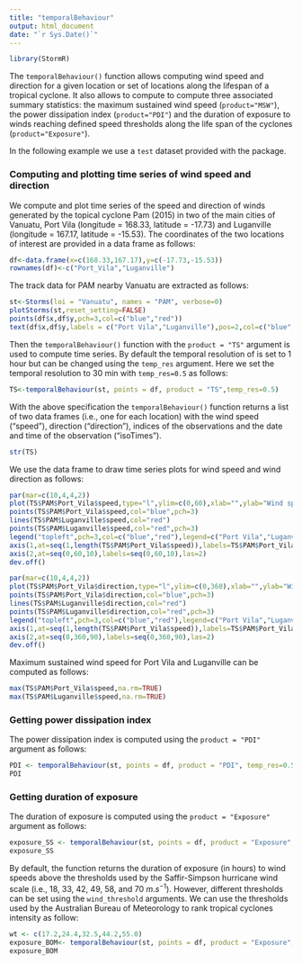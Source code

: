 ```yaml
---
title: "temporalBehaviour"
output: html_document
date: "`r Sys.Date()`"
---
```


``` r
library(StormR)
```

The `temporalBehaviour()` function allows computing wind speed and direction for a given location or set of locations along the lifespan of a tropical cyclone. It also allows to compute to compute three associated summary statistics: the maximum sustained wind speed (`product="MSW"`), the power dissipation index (`product="PDI"`) and the duration of exposure to winds reaching defined speed thresholds along the life span of the cyclones (`product="Exposure"`).

In the following example we use a `test` dataset provided with the package. 

### Computing and plotting time series of wind speed and direction

We compute and plot time series of the speed and direction of winds generated by the topical cyclone Pam (2015) in two of the main cities of Vanuatu, Port Vila (longitude = 168.33, latitude = -17.73) and Luganville (longitude = 167.17, latitude = -15.53). The coordinates of the two locations of interest are provided in a data frame as follows:

``` r
df<-data.frame(x=c(168.33,167.17),y=c(-17.73,-15.53))
rownames(df)<-c("Port_Vila","Luganville")
```

The track data for PAM nearby Vanuatu are extracted as follows:

``` r
st<-Storms(loi = "Vanuatu", names = "PAM", verbose=0)
plotStorms(st,reset_setting=FALSE)
points(df$x,df$y,pch=3,col=c("blue","red"))
text(df$x,df$y,labels = c("Port Vila","Luganville"),pos=2,col=c("blue","red"))
```

Then the `temporalBehaviour()` function with the `product = "TS"` argument is used to compute time series. By default the temporal resolution of is set to 1 hour but can be changed using the `temp_res` argument. Here we set the temporal resolution to 30 min with `temp_res=0.5` as follows:

``` r
TS<-temporalBehaviour(st, points = df, product = "TS",temp_res=0.5)
```

With the above specification the `temporalBehaviour()` function returns a list of two data frames (i.e., one for each location) with the wind speed ("speed"), direction ("direction"), indices of the observations and the date and time of the observation ("isoTimes"). 

``` r
str(TS)
```

We use the data frame to draw time series plots for wind speed and wind direction as follows:

``` r
par(mar=c(10,4,4,2))
plot(TS$PAM$Port_Vila$speed,type="l",ylim=c(0,60),xlab="",ylab="Wind speed (m/s)",axes=FALSE,col="blue")
points(TS$PAM$Port_Vila$speed,col="blue",pch=3)
lines(TS$PAM$Luganville$speed,col="red")
points(TS$PAM$Luganville$speed,col="red",pch=3)
legend("topleft",pch=3,col=c("blue","red"),legend=c("Port Vila","Luganville"),bty="n")
axis(1,at=seq(1,length(TS$PAM$Port_Vila$speed)),labels=TS$PAM$Port_Vila$isoTimes,las=2)
axis(2,at=seq(0,60,10),labels=seq(0,60,10),las=2)
dev.off()
```

``` r
par(mar=c(10,4,4,2))
plot(TS$PAM$Port_Vila$direction,type="l",ylim=c(0,360),xlab="",ylab="Wind direction (degree north)",axes=FALSE,col="blue")
points(TS$PAM$Port_Vila$direction,col="blue",pch=3)
lines(TS$PAM$Luganville$direction,col="red")
points(TS$PAM$Luganville$direction,col="red",pch=3)
legend("topleft",pch=3,col=c("blue","red"),legend=c("Port Vila","Luganville"),bty="n")
axis(1,at=seq(1,length(TS$PAM$Port_Vila$speed)),labels=TS$PAM$Port_Vila$isoTimes,las=2)
axis(2,at=seq(0,360,90),labels=seq(0,360,90),las=2)
dev.off()
```

Maximum sustained wind speed for Port Vila and Luganville can be computed as follows:

``` r
max(TS$PAM$Port_Vila$speed,na.rm=TRUE)
max(TS$PAM$Luganville$speed,na.rm=TRUE)
```

### Getting power dissipation index

The power dissipation index is computed using the `product = "PDI"` argument as follows:

``` r
PDI <- temporalBehaviour(st, points = df, product = "PDI", temp_res=0.5,)
PDI
```

### Getting duration of exposure

The duration of exposure is computed using the `product = "Exposure"` argument as follows:

``` r
exposure_SS <- temporalBehaviour(st, points = df, product = "Exposure", temp_res=0.5,)
exposure_SS
```

By default, the function returns the duration of exposure (in hours) to wind speeds above the thresholds used by the Saffir-Simpson hurricane wind scale (i.e., 18, 33, 42, 49, 58, and 70 $m.s^{-1}$). However, different thresholds can be set using the `wind_threshold` arguments. We can use the thresholds used by the Australian Bureau of Meteorology to rank tropical cyclones intensity as follow:

``` r
wt <- c(17.2,24.4,32.5,44.2,55.0)
exposure_BOM<- temporalBehaviour(st, points = df, product = "Exposure", temp_res=0.5, wind_threshold=wt)
exposure_BOM
```
